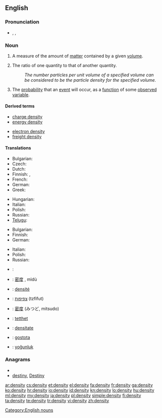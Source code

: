 ==English==
{{wikipedia}}

===Pronunciation===
* {{IPA|/ˈden.sɪ.ti/}}, {{SAMPA|/"den.sI.ti/}},

===Noun===
{{en-noun|pl=densities}}

# {{physics}} A measure of the amount of [[matter]] contained by a given [[volume]].
# The ratio of one quantity to that of another quantity.
#: ''The number particles per unit volume of a specified volume can be considered to be the particle density for the specified volume.''
# The [[probability]] that an [[event]] will occur, as a [[function]] of some [[observe]]d [[variable]].

====Derived terms====
{{top2}}
* [[charge density]]
* [[energy density]]
{{mid2}}
* [[electron density]]
* [[freight density]]
{{bottom}}

====Translations====
{{trans-top|physics: amount of matter contained by a given volume}}
* Bulgarian: {{t|bg|плътност}}
* Czech: {{t-|cs|hustota|f}}
* Dutch: {{t+|nl|dichtheid|f}}
* Finnish: {{t-|fi|tiheys}}, {{t-|fi|ominaispaino}}
* French: {{t|fr|densité|f}}
* German: {{t+|de|Dichte|f}}
* Greek: {{t+|el|πυκνότητα|f}}
{{trans-mid}}
* Hungarian: {{t+|hu|sűrűség}}
* Italian: {{t+|it|densità|f}}
* Polish: {{t+|pl|gęstość|f}}
* Russian: {{t|ru|плотность|tr=plótnost'}}
* [[Telugu]]: {{t|te|సాంద్రత|tr=saandratha}}
{{trans-bottom}}

{{trans-top|number of particles or other quantity contained by a given volume}}
* Bulgarian: {{t|bg|плътност|f}}
* Finnish: {{t-|fi|tiheys}}
* German: {{t+|de|Dichte|f}}
{{trans-mid}}
* Italian: {{t+|it|densità|f}}
* Polish: {{t+|pl|gęstość|f}}
* Russian: {{t|ru|плотность|tr=plótnost'}}
{{trans-bottom}}
{{trans-top|probability}}
{{trans-mid}}
{{trans-bottom}}
{{checktrans-top}}
* {{ttbc|ar}}: {{Arab|[[كثافة]]}}
* {{ttbc|zh}}: [[密度]] {{f}}, mìdù
* {{ttbc|fr}}: [[densité]] {{f}}
* {{ttbc|he}}: [[צפיפות]] (tzfifut) {{f}}
{{trans-mid}}
* {{ttbc|ja}}: [[密度]] (みつど, mitsudo)
* {{ttbc|no}}: [[tetthet]] {{f}}
* {{ttbc|ro}}: [[densitate]] {{f}}
* {{ttbc|sl}}: [[gostota]] {{f}}
* {{ttbc|tr}}: [[yoğunluk]]
{{trans-bottom}}

===Anagrams===
* {{alphagram|deinsty}}
* [[destiny#English|destiny]], [[Destiny#English|Destiny]]

[[Category:English nouns]]

[[ar:density]]
[[cs:density]]
[[et:density]]
[[el:density]]
[[fa:density]]
[[fr:density]]
[[ga:density]]
[[ko:density]]
[[hr:density]]
[[io:density]]
[[id:density]]
[[kn:density]]
[[lo:density]]
[[hu:density]]
[[ml:density]]
[[my:density]]
[[ja:density]]
[[pl:density]]
[[simple:density]]
[[fi:density]]
[[ta:density]]
[[te:density]]
[[tr:density]]
[[vi:density]]
[[zh:density]]
